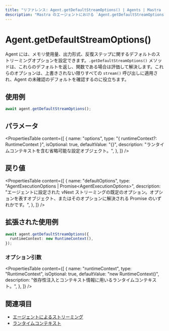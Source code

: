 ```yaml
---
title: "リファレンス: Agent.getDefaultStreamOptions() | Agents | Mastra ドキュメント"
description: "Mastra のエージェントにおける `Agent.getDefaultStreamOptions()` メソッドのドキュメント。ストリーム呼び出しで使用される既定のオプションを取得します。"
---
```


# Agent.getDefaultStreamOptions()

Agent には、メモリ使用量、出力形式、反復ステップに関するデフォルトのストリーミングオプションを設定できます。`.getDefaultStreamOptions()` メソッドは、これらのデフォルトを返し、関数である場合は評価して解決します。これらのオプションは、上書きされない限りすべての `stream()` 呼び出しに適用され、Agent の未確認のデフォルトを確認するのに役立ちます。

## 使用例

```typescript copy
await agent.getDefaultStreamOptions();
```


## パラメータ

<PropertiesTable
  content={[
    {
      name: "options",
      type: "{ runtimeContext?: RuntimeContext }",
      isOptional: true,
      defaultValue: "{}",
      description: "ランタイムコンテキストを含む省略可能な設定オブジェクト。",
    },
  ]}
/>

## 戻り値

<PropertiesTable
  content={[
    {
      name: "defaultOptions",
      type: "AgentExecutionOptions<Output> | Promise<AgentExecutionOptions<Output>>",
      description:
        "エージェントに設定された vNext ストリーミングの既定のオプション。オプションを表すオブジェクト、またはそのオプションに解決される Promise のいずれかです。",
    },
  ]}
/>

## 拡張された使用例

```typescript copy
await agent.getDefaultStreamOptions({
  runtimeContext: new RuntimeContext(),
});
```


### オプション引数

<PropertiesTable
  content={[
    {
      name: "runtimeContext",
      type: "RuntimeContext",
      isOptional: true,
      defaultValue: "new RuntimeContext()",
      description:
        "依存性注入とコンテキスト情報に用いるランタイムコンテキスト。",
    },
  ]}
/>

## 関連項目

- [エージェントによるストリーミング](/docs/streaming/overview#streaming-with-agents)
- [ランタイムコンテキスト](/docs/server-db/runtime-context)